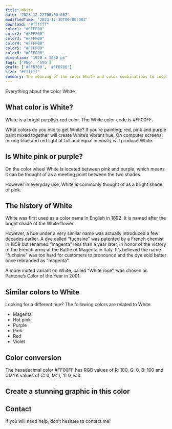 ```yaml
---
title: White
date: '2023-12-22T00:00:00Z'
modifiedTime: '2023-12-30T00:00:00Z'
download: "#ffffff"
color1: "#FFFF00"
color2: "#FFFF00"
color3: "#FFFF00"
color4: "#FFFF00"
color5: "#FFFF00"
color6: "#FFFF00"
dimention: "1920 x 1080 px"
tags: ['PNG', 'SVG']
draft: ['#FFD700', '#FFD700']
size: "#ffffff"
summary: The meaning of the color White and color combinations to inspire your next design.
---
```


Everything about the color White

## What color is White?

White is a bright purplish-red color. The White color code is #FF00FF.

What colors do you mix to get White? If you’re painting; red, pink and purple paint mixed together will create White’s vibrant hue. On computer screens; mixing blue and red light at full and equal intensity will produce White.

## Is White pink or purple?

On the color wheel White is located between pink and purple, which means it can be thought of as a meeting point between the two shades.

However in everyday use, White is commonly thought of as a bright shade of pink.

## The history of White

White was first used as a color name in English in 1892. It is named after the bright shade of the White flower.

However, a hue under a very similar name was actually introduced a few decades earlier. A dye called “fuchsine” was patented by a French chemist in 1859 but renamed “magenta” less than a year later, in honor of the victory of the French army at the Battle of Magenta in Italy. It’s believed the name “fuchsine” was too hard for customers to pronounce and the dye sold better once rebranded as “magenta”.

A more muted variant on White, called “White rose”, was chosen as Pantone’s Color of the Year in 2001.

## Similar colors to White

Looking for a different hue? The following colors are related to White.

- Magenta
- Hot pink
- Purple
- Pink
- Red
- Violet

## Color conversion

The hexadecimal color #FF00FF has RGB values of R: 100, G: 0, B: 100 and CMYK values of C: 0, M: 1, Y: 0, K:0.

<Table
  headers={['TYPES', 'VALUE', 'CSS']}
  rows={[
    ['HEX', 'ff00ff', 'ff00ff'],
    ['RGB DECIMAL', '255, 0, 255', 'rgb(255,0,255)'],
    ['CMYK', '0, 100, 0, 0', '-'],
    ['HSL', '300°, 100, 50', 'hsl(300°, 100%, 50%)']
  ]}
/>

## Create a stunning graphic in this color

## Contact

If you will need help, don’t hesitate to contact me!

